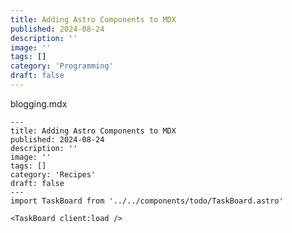 ```yaml
---
title: Adding Astro Components to MDX
published: 2024-08-24
description: ''
image: ''
tags: []
category: 'Programming'
draft: false 
---
```


<TaskBoard client:load />


blogging.mdx
```
---
title: Adding Astro Components to MDX
published: 2024-08-24
description: ''
image: ''
tags: []
category: 'Recipes'
draft: false 
---
import TaskBoard from '../../components/todo/TaskBoard.astro'

<TaskBoard client:load />
```